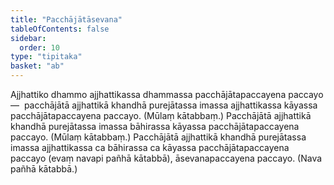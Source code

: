 ```yaml
---
title: "Pacchājātāsevana"
tableOfContents: false
sidebar:
  order: 10
type: "tipitaka"
basket: "ab"
---
```



<DynamicBreadcrumb />

<Division number="348">

<Paragraph number="3181">
Ajjhattiko dhammo ajjhattikassa dhammassa pacchājātapaccayena paccayo—  pacchājātā ajjhattikā khandhā purejātassa imassa ajjhattikassa kāyassa pacchājātapaccayena paccayo. (Mūlaṃ kātabbaṃ.) Pacchājātā ajjhattikā khandhā purejātassa imassa bāhirassa kāyassa pacchājātapaccayena paccayo. (Mūlaṃ kātabbaṃ.) Pacchājātā ajjhattikā khandhā purejātassa imassa ajjhattikassa ca bāhirassa ca kāyassa pacchājātapaccayena paccayo (evaṃ navapi pañhā kātabbā), āsevanapaccayena paccayo. (Nava pañhā kātabbā.)
</Paragraph>
</Division>